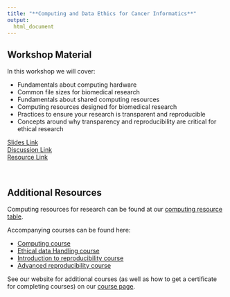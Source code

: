 ```yaml
---
title: "**Computing and Data Ethics for Cancer Informatics**"
output:
  html_document
---
```



## Workshop Material

In this workshop we will cover:

- Fundamentals about computing hardware
- Common file sizes for biomedical research
- Fundamentals about shared computing resources
- Computing resources designed for biomedical research
- Practices to ensure your research is transparent and reproducible
- Concepts around why transparency and reproducibility are critical for ethical research

<div class = "link_button"><a href="https://docs.google.com/presentation/d/1xjJdvDOOMGQLSd6jm9sfzfjDQEWG9xEICXbJOTq8-PQ/edit?usp=sharing" target="_blank"> Slides Link</a></div>

<div class = "slido_button"><a href="https://app.sli.do/event/i9DkV4CzMwqgEvzwv7B96m" target="_blank"> Discussion Link </a></div>

<div class = "resource_button"><a 
href="https://usegalaxy.org/login/start?redirect=None" target="_blank"> Resource Link </a></div>
<br>

## Additional Resources

Computing resources for research can be found at our [computing resource table](https://jhudatascience.org/ITN_computing_resources/). 

Accompanying courses can be found here:

- [Computing course](https://jhudatascience.org/Computing_for_Cancer_Informatics/)
- [Ethical data Handling course](https://hutchdatascience.org/Ethical_Data_Handling_for_Cancer_Research/)
- [Introduction to reproducibility course](https://jhudatascience.org/Reproducibility_in_Cancer_Informatics/introduction.html)
- [Advanced reproducibility course](https://jhudatascience.org/Adv_Reproducibility_in_Cancer_Informatics/introduction.html)

See our website for additional courses (as well as how to get a certificate for completing courses) on our [course page](https://www.itcrtraining.org/resources/courses).
